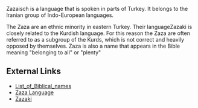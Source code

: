 Zazaisch is a language that is spoken in parts of Turkey. It belongs to the Iranian group of Indo-European languages. 

The Zaza are an ethnic minority in eastern Turkey. Their languageZazaki is closely related to the Kurdish language. For this reason the Zaza are often referred to as a subgroup of the Kurds, which is not correct and heavily opposed by themselves. Zaza is also a name that appears in the Bible meaning "belonging to all" or "plenty" 





==External Links==
*[http://www.free-definition.com/List-of-Biblical-names.html List_of_Biblical_names] 
*[http://www.ethnologue.com/show_family.asp?subid=949 Zaza Language]
*[http://www.zazaki.de Zazaki]